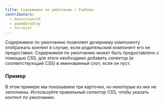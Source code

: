 ```yaml
---
title: Содержимое по умолчанию | Учебник
contributors:
  - manucorporat
  - adamdbradley
  - forresst
---
```


Содержимое по умолчанию позволяет дочернему компоненту отображать контент в случае, если родительский компонент его не предоставил. Содержимое по умолчанию может быть предоставлено с помощью CSS, для этого необходимо добавить селектор (и соответствующий CSS) в именованный слот, если он пуст.

### Пример

В этом примере мы показываем три карточки, но некоторые из них не заполнены. Используйте правильный селектор CSS, чтобы указать контент по умолчанию.
